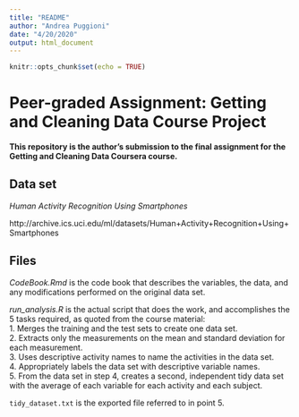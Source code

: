 ```yaml
---
title: "README"
author: "Andrea Puggioni"
date: "4/20/2020"
output: html_document
---
```


```r
knitr::opts_chunk$set(echo = TRUE)
```

Peer-graded Assignment: Getting and Cleaning Data Course Project
==========================================

**This repository is the author's submission to the final assignment for the Getting and Cleaning Data Coursera course.**

## Data set

*Human Activity Recognition Using Smartphones*

http://archive.ics.uci.edu/ml/datasets/Human+Activity+Recognition+Using+Smartphones

## Files  

*CodeBook.Rmd* is the code book that describes the variables, the data, and any modifications performed on the original data set.   

*run_analysis.R* is the actual script that does the work, and accomplishes the 5 tasks required, as quoted from the course material:  
1. Merges the training and the test sets to create one data set.  
2. Extracts only the measurements on the mean and standard deviation for each measurement.  
3. Uses descriptive activity names to name the activities in the data set.  
4. Appropriately labels the data set with descriptive variable names.  
5. From the data set in step 4, creates a second, independent tidy data set with the average of each variable for each activity and each subject.  

`tidy_dataset.txt` is the exported file referred to in point 5.